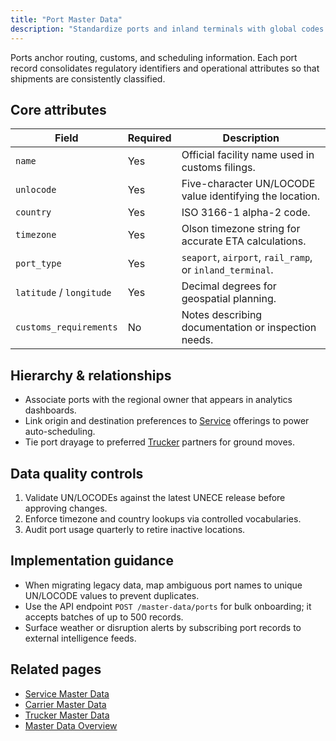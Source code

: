 ```yaml
---
title: "Port Master Data"
description: "Standardize ports and inland terminals with global codes and governance."
---
```


Ports anchor routing, customs, and scheduling information. Each port record consolidates regulatory identifiers
and operational attributes so that shipments are consistently classified.

## Core attributes

| Field | Required | Description |
| --- | --- | --- |
| `name` | Yes | Official facility name used in customs filings. |
| `unlocode` | Yes | Five-character UN/LOCODE value identifying the location. |
| `country` | Yes | ISO 3166-1 alpha-2 code. |
| `timezone` | Yes | Olson timezone string for accurate ETA calculations. |
| `port_type` | Yes | `seaport`, `airport`, `rail_ramp`, or `inland_terminal`. |
| `latitude` / `longitude` | Yes | Decimal degrees for geospatial planning. |
| `customs_requirements` | No | Notes describing documentation or inspection needs. |

## Hierarchy & relationships

- Associate ports with the regional owner that appears in analytics dashboards.
- Link origin and destination preferences to [Service](./service) offerings to power auto-scheduling.
- Tie port drayage to preferred [Trucker](./trucker) partners for ground moves.

## Data quality controls

1. Validate UN/LOCODEs against the latest UNECE release before approving changes.
2. Enforce timezone and country lookups via controlled vocabularies.
3. Audit port usage quarterly to retire inactive locations.

## Implementation guidance

- When migrating legacy data, map ambiguous port names to unique UN/LOCODE values to prevent duplicates.
- Use the API endpoint `POST /master-data/ports` for bulk onboarding; it accepts batches of up to 500 records.
- Surface weather or disruption alerts by subscribing port records to external intelligence feeds.

## Related pages

- [Service Master Data](./service)
- [Carrier Master Data](./carrier)
- [Trucker Master Data](./trucker)
- [Master Data Overview](./)
